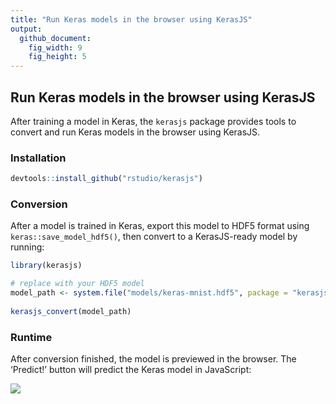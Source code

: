 ```yaml
---
title: "Run Keras models in the browser using KerasJS"
output:
  github_document:
    fig_width: 9
    fig_height: 5
---
```



## Run Keras models in the browser using KerasJS

After training a model in Keras, the `kerasjs` package provides tools to 
convert and run Keras models in the browser using KerasJS.

### Installation

```r
devtools::install_github("rstudio/kerasjs")
```

### Conversion

After a model is trained in Keras, export this model to HDF5 format using
`keras::save_model_hdf5()`, then convert to a KerasJS-ready model by running:

```r
library(kerasjs)

# replace with your HDF5 model
model_path <- system.file("models/keras-mnist.hdf5", package = "kerasjs")
  
kerasjs_convert(model_path)
```

### Runtime

After conversion finished, the model is previewed in the browser. The 'Predict!'
button will predict the Keras model in JavaScript:

![](tools/readme/kerasjs-runtime.png)
